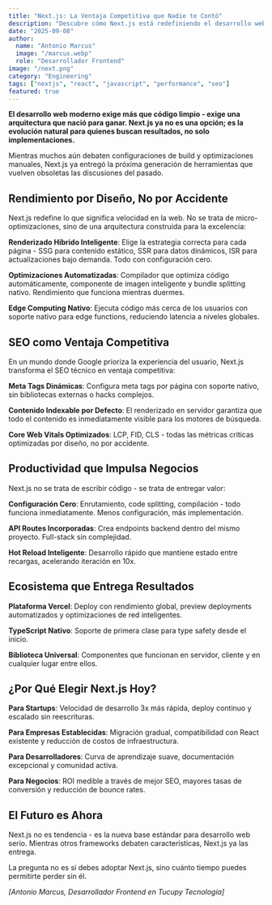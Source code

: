 ```yaml
---
title: "Next.js: La Ventaja Competitiva que Nadie te Contó"
description: "Descubre cómo Next.js está redefiniendo el desarrollo web moderno, uniendo rendimiento extremo, SEO implacable y productividad revolucionaria en un solo framework."
date: "2025-09-08"
author:
  name: "Antonio Marcus"
  image: "/marcus.webp"
  role: "Desarrollador Frontend"
image: "/next.png"
category: "Engineering"
tags: ["nextjs", "react", "javascript", "performance", "seo"]
featured: true
---
```


**El desarrollo web moderno exige más que código limpio - exige una arquitectura que nació para ganar. Next.js ya no es una opción; es la evolución natural para quienes buscan resultados, no solo implementaciones.**

Mientras muchos aún debaten configuraciones de build y optimizaciones manuales, Next.js ya entregó la próxima generación de herramientas que vuelven obsoletas las discusiones del pasado.

## Rendimiento por Diseño, No por Accidente

Next.js redefine lo que significa velocidad en la web. No se trata de micro-optimizaciones, sino de una arquitectura construida para la excelencia:

**Renderizado Híbrido Inteligente**: Elige la estrategia correcta para cada página - SSG para contenido estático, SSR para datos dinámicos, ISR para actualizaciones bajo demanda. Todo con configuración cero.

**Optimizaciones Automatizadas**: Compilador que optimiza código automáticamente, componente de imagen inteligente y bundle splitting nativo. Rendimiento que funciona mientras duermes.

**Edge Computing Nativo**: Ejecuta código más cerca de los usuarios con soporte nativo para edge functions, reduciendo latencia a niveles globales.

## SEO como Ventaja Competitiva

En un mundo donde Google prioriza la experiencia del usuario, Next.js transforma el SEO técnico en ventaja competitiva:

**Meta Tags Dinámicas**: Configura meta tags por página con soporte nativo, sin bibliotecas externas o hacks complejos.

**Contenido Indexable por Defecto**: El renderizado en servidor garantiza que todo el contenido es inmediatamente visible para los motores de búsqueda.

**Core Web Vitals Optimizados**: LCP, FID, CLS - todas las métricas críticas optimizadas por diseño, no por accidente.

## Productividad que Impulsa Negocios

Next.js no se trata de escribir código - se trata de entregar valor:

**Configuración Cero**: Enrutamiento, code splitting, compilación - todo funciona inmediatamente. Menos configuración, más implementación.

**API Routes Incorporadas**: Crea endpoints backend dentro del mismo proyecto. Full-stack sin complejidad.

**Hot Reload Inteligente**: Desarrollo rápido que mantiene estado entre recargas, acelerando iteración en 10x.

## Ecosistema que Entrega Resultados

**Plataforma Vercel**: Deploy con rendimiento global, preview deployments automatizados y optimizaciones de red inteligentes.

**TypeScript Nativo**: Soporte de primera clase para type safety desde el inicio.

**Biblioteca Universal**: Componentes que funcionan en servidor, cliente y en cualquier lugar entre ellos.

## ¿Por Qué Elegir Next.js Hoy?

**Para Startups**: Velocidad de desarrollo 3x más rápida, deploy continuo y escalado sin reescrituras.

**Para Empresas Establecidas**: Migración gradual, compatibilidad con React existente y reducción de costos de infraestructura.

**Para Desarrolladores**: Curva de aprendizaje suave, documentación excepcional y comunidad activa.

**Para Negocios**: ROI medible a través de mejor SEO, mayores tasas de conversión y reducción de bounce rates.

## El Futuro es Ahora

Next.js no es tendencia - es la nueva base estándar para desarrollo web serio. Mientras otros frameworks debaten características, Next.js ya las entrega.

La pregunta no es si debes adoptar Next.js, sino cuánto tiempo puedes permitirte perder sin él.

_[Antonio Marcus, Desarrollador Frontend en Tucupy Tecnología]_